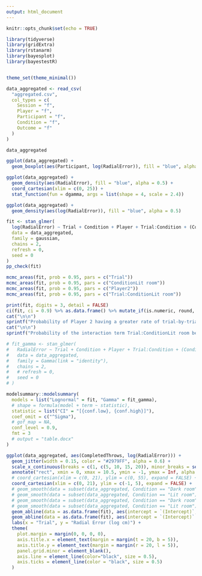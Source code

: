 ---
output: html_document
---

```{r setup, include=FALSE}
knitr::opts_chunk$set(echo = TRUE)

library(tidyverse)
library(gridExtra)
library(rstanarm)
library(bayesplot)
library(bayestestR)


theme_set(theme_minimal())

data_aggregated <- read_csv(
  "aggregated.csv",
  col_types = c(
    Session = "f",
    Player = "f",
    Participant = "f",
    Condition = "f",
    Outcome = "f"
  )
)

data_aggregated
```

```{r}
ggplot(data_aggregated) +
  geom_boxplot(aes(Participant, log(RadialError)), fill = "blue", alpha = 0.5)
```

```{r}
ggplot(data_aggregated) +
  geom_density(aes(RadialError), fill = "blue", alpha = 0.5) +
  coord_cartesian(xlim = c(0, 25)) +
  stat_function(fun = dgamma, args = list(shape = 4, scale = 2.4)) 

ggplot(data_aggregated) +
  geom_density(aes(log(RadialError)), fill = "blue", alpha = 0.5)
```


```{r}
fit <- stan_glmer(
  log(RadialError) ~ Trial + Condition + Player + Trial:Condition + (Condition | Participant),
  data = data_aggregated,
  family = gaussian,
  chains = 2,
  refresh = 0,
  seed = 0
)
pp_check(fit)

mcmc_areas(fit, prob = 0.95, pars = c("Trial"))
mcmc_areas(fit, prob = 0.95, pars = c("ConditionLit room"))
mcmc_areas(fit, prob = 0.95, pars = c("Player2"))
mcmc_areas(fit, prob = 0.95, pars = c("Trial:ConditionLit room"))

print(fit, digits = 3, detail = FALSE)
ci(fit, ci = 0.9) %>% as.data.frame() %>% mutate_if(is.numeric, round, 3)
cat("\n\n")
sprintf("Probability of Player 2 having a greater rate of trial-by-trial improvement is %.1f%%", 100 * mean(as.data.frame(fit)$Player2 < 0)) %>% cat
cat("\n\n")
sprintf("Probability of the interaction term Trial:ConditionLit room being negative (learning being enhanced in lit conditions) is %.1f%%\n\n", 100 * mean(as.data.frame(fit)$`Trial:ConditionLit room` < 0)) %>% cat
```


```{r}
# fit_gamma <- stan_glmer(
#   RadialError ~ Trial + Condition + Player + Trial:Condition + (Condition | Participant),
#   data = data_aggregated,
#   family = Gamma(link = "identity"),
#   chains = 2,
#   # refresh = 0,
#   seed = 0
# )

modelsummary::modelsummary(
  models = list("Lognormal" = fit, "Gamma" = fit_gamma), 
  # shape = formula(model + term ~ statistic), 
  statistic = list("CI" = "[{conf.low}, {conf.high}]"),
  coef_omit = c("^Sigma"),
  # gof_map = NA, 
  conf_level = 0.9,
  fmt = 3
  # output = "table.docx"
)
```


```{r}
ggplot(data_aggregated, aes(CompletedThrows, log(RadialError))) +
  geom_jitter(width = 0.15, color = "#2979FF", alpha = 0.6) +
  scale_x_continuous(breaks = c(1, c(5, 10, 15, 20)), minor_breaks = seq(1, 20)) +
  annotate("rect", xmin = 0, xmax = 10.5, ymin = -1, ymax = Inf, alpha = 0.2, fill = "black") +
  # coord_cartesian(xlim = c(0, 21), ylim = c(0, 55), expand = FALSE) +
  coord_cartesian(xlim = c(0, 21), ylim = c(-1, 5), expand = FALSE) +
  # geom_smooth(data = subset(data_aggregated, Condition == "Dark room"), method="glm", method.args = list(family = Gamma(link = "identity")), formula = y ~ x, color = "#F50057", fill = "#F50057", level = 0.9) +
  # geom_smooth(data = subset(data_aggregated, Condition == "Lit room"), method="glm", method.args = list(family = Gamma(link = "identity")), formula = y ~ x, color = "#F50057", fill = "#F50057", level = 0.9) +
  # geom_smooth(data = subset(data_aggregated, Condition == "Dark room"), method="glm", method.args = list(family = gaussian), formula = y ~ x, color = "#F50057", fill = "#F50057", level = 0.9) +
  # geom_smooth(data = subset(data_aggregated, Condition == "Lit room"), method="glm", method.args = list(family = gaussian), formula = y ~ x, color = "#F50057", fill = "#F50057", level = 0.9) +
  geom_abline(data = as.data.frame(fit), aes(intercept = `(Intercept)`, slope = `Trial`), color = "#F50057", linewidth = 0.2, alpha = 0.01) +
  geom_abline(data = as.data.frame(fit), aes(intercept = `(Intercept)` + `ConditionLit room`, slope = `Trial` + `Trial:ConditionLit room`), color = "#F50057", linewidth = 0.2, alpha = 0.01) +
  labs(x = "Trial", y = "Radial Error (log cm)") +
  theme(
    plot.margin = margin(0, 0, 0, 0),
    axis.title.x = element_text(margin = margin(t = 20, b = 5)),
    axis.title.y = element_text(margin = margin(r = 20, l = 5)),
    panel.grid.minor = element_blank(),
    axis.line = element_line(color="black", size = 0.5),
    axis.ticks = element_line(color = "black", size = 0.5)
  )
```





